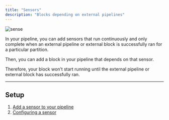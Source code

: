 ```yaml
---
title: "Sensors"
description: "Blocks depending on external pipelines"
---
```


![sense](https://user-images.githubusercontent.com/97557538/194637618-db3840bc-0d15-400d-9796-20e53b0616a5.gif)

In your pipeline, you can add sensors that run continuously and only complete
when an external pipeline or external block is successfully ran for a particular
partition.

Then, you can add a block in your pipeline that depends on that sensor.

Therefore, your block won’t start running until the external pipeline or
external block has successfully ran.

---

## Setup

1. [Add a sensor to your pipeline](https://github.com/mage-ai/mage-ai/blob/master/docs/blocks/README.md#5-sensor)
2. [Configuring a sensor](/design/core-abstractions#sensor)
